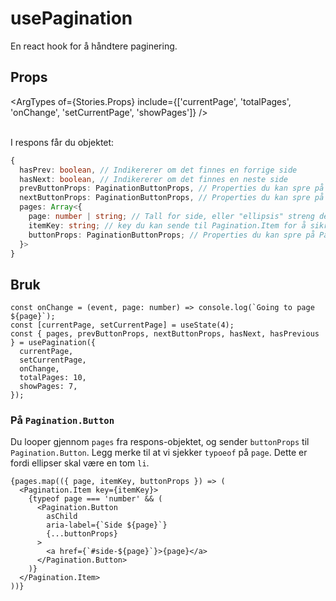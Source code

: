 

<Meta of={Stories} />

# usePagination

En react hook for å håndtere paginering.

<Primary />
<Controls of={Stories.Preview} />

## Props

<ArgTypes of={Stories.Props} include={['currentPage', 'totalPages', 'onChange', 'setCurrentPage', 'showPages']} />

<br />
I respons får du objektet:

```ts
{
  hasPrev: boolean, // Indikererer om det finnes en forrige side
  hasNext: boolean, // Indikererer om det finnes en neste side
  prevButtonProps: PaginationButtonProps, // Properties du kan spre på forrie-knappen
  nextButtonProps: PaginationButtonProps, // Properties du kan spre på neste-knappen
  pages: Array<{
    page: number | string; // Tall for side, eller "ellipsis" streng dersom knappen skal være ...
    itemKey: string; // key du kan sende til Pagination.Item for å sikre riktig fokus håndtering
    buttonProps: PaginationButtonProps; // Properties du kan spre på Pagination.Button
  }>
}
```

## Bruk

```tsx
const onChange = (event, page: number) => console.log(`Going to page ${page}`);
const [currentPage, setCurrentPage] = useState(4);
const { pages, prevButtonProps, nextButtonProps, hasNext, hasPrevious } = usePagination({
  currentPage,
  setCurrentPage,
  onChange,
  totalPages: 10,
  showPages: 7,
});
```

### På `Pagination.Button`

Du looper gjennom `pages` fra respons-objektet, og sender `buttonProps` til `Pagination.Button`.
Legg merke til at vi sjekker `typoeof` på `page`. Dette er fordi ellipser skal være en tom `li`.

```tsx
{pages.map(({ page, itemKey, buttonProps }) => (
  <Pagination.Item key={itemKey}>
    {typeof page === 'number' && (
      <Pagination.Button
        asChild
        aria-label={`Side ${page}`}
        {...buttonProps}
      >
        <a href={`#side-${page}`}>{page}</a>
      </Pagination.Button>
    )}
  </Pagination.Item>
))}
```
